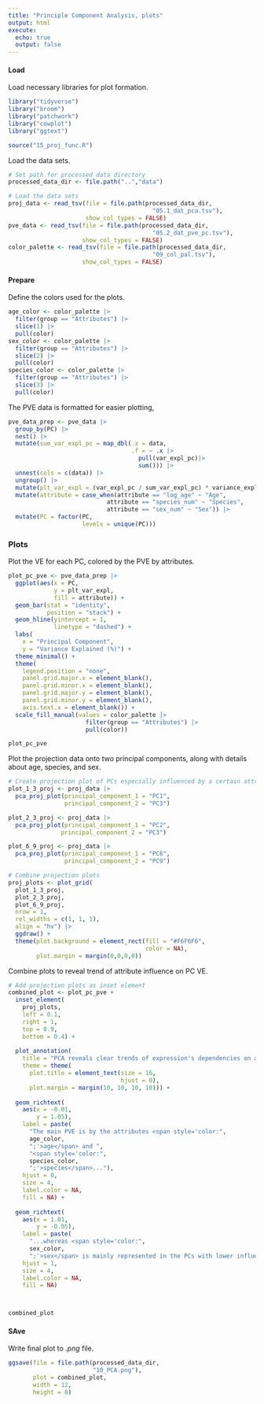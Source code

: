```yaml
---
title: "Principle Component Analysis, plots"
output: html
execute:
  echo: true
  output: false
---
```


#### Load

Load necessary libraries for plot formation.

```r
library("tidyverse")
library("broom")
library("patchwork")
library("cowplot")
library("ggtext")

source("15_proj_func.R")
```

Load the data sets.

```r
# Set path for processed data directory
processed_data_dir <- file.path("..","data")

# Load the data sets
proj_data <- read_tsv(file = file.path(processed_data_dir,
                                         "05.1_dat_pca.tsv"),
                      show_col_types = FALSE)
pve_data <- read_tsv(file = file.path(processed_data_dir,
                                         "05.2_dat_pve_pc.tsv"),
                     show_col_types = FALSE)
color_palette <- read_tsv(file = file.path(processed_data_dir,
                                         "09_col_pal.tsv"),
                     show_col_types = FALSE)
```

#### Prepare

Define the colors used for the plots.

```r
age_color <- color_palette |>
  filter(group == "Attributes") |>
  slice(1) |>
  pull(color)
sex_color <- color_palette |>
  filter(group == "Attributes") |>
  slice(2) |>
  pull(color)
species_color <- color_palette |>
  filter(group == "Attributes") |>
  slice(3) |>
  pull(color)
```

The PVE data is formatted for easier plotting,

```r
pve_data_prep <- pve_data |>
  group_by(PC) |>
  nest() |>
  mutate(sum_var_expl_pc = map_dbl(.x = data,
                                   .f = ~ .x |>
                                     pull(var_expl_pc)|>
                                     sum())) |>
  unnest(cols = c(data)) |>
  ungroup() |>
  mutate(plt_var_expl = (var_expl_pc / sum_var_expl_pc) * variance_explained) |>
  mutate(attribute = case_when(attribute == "log_age" ~ "Age",
                            attribute == "species_num" ~ "Species",
                            attribute == "sex_num" ~ "Sex")) |>
  mutate(PC = factor(PC,
                     levels = unique(PC)))

```

### Plots

Plot the VE for each PC, colored by the PVE by attributes.

```r
plot_pc_pve <- pve_data_prep |>
  ggplot(aes(x = PC,
             y = plt_var_expl,
             fill = attribute)) + 
  geom_bar(stat = "identity",
           position = "stack") +
  geom_hline(yintercept = 1,
             linetype = "dashed") +
  labs(
    x = "Principal Component",
    y = "Variance Explained (%)") +
  theme_minimal() +
  theme(
    legend.position = "none",
    panel.grid.major.x = element_blank(),
    panel.grid.minor.x = element_blank(),
    panel.grid.major.y = element_blank(),
    panel.grid.minor.y = element_blank(),
    axis.text.x = element_blank()) +
  scale_fill_manual(values = color_palette |>
                      filter(group == "Attributes") |>
                      pull(color))

plot_pc_pve
```

Plot the projection data onto two principal components, along with details about age, species, and sex.

```r
# Create projection plot of PCs especially influenced by a certain attribute
plot_1_3_proj <- proj_data |>
  pca_proj_plot(principal_component_1 = "PC1",
                principal_component_2 = "PC3")

plot_2_3_proj <- proj_data |>
  pca_proj_plot(principal_component_1 = "PC2",
               principal_component_2 = "PC3")

plot_6_9_proj <- proj_data |>
  pca_proj_plot(principal_component_1 = "PC6",
                principal_component_2 = "PC9")

# Combine projection plots
proj_plots <- plot_grid(
  plot_1_3_proj,
  plot_2_3_proj,
  plot_6_9_proj,
  nrow = 1,
  rel_widths = c(1, 1, 1),
  align = "hv") |>
  ggdraw() +
  theme(plot.background = element_rect(fill = "#F6F6F6",
                                       color = NA),
        plot.margin = margin(0,0,0,0))
```

Combine plots to reveal trend of attribute influence on PC VE.

```r
# Add projection plots as inset element
combined_plot <- plot_pc_pve +
  inset_element(
    proj_plots,
    left = 0.1,
    right = 1,
    top = 0.9,
    bottom = 0.4) +
  
  plot_annotation(
    title = "PCA reveals clear trends of expression's dependencies on attributes",
    theme = theme(
      plot.title = element_text(size = 16,
                                hjust = 0),
      plot.margin = margin(10, 10, 10, 10))) +
  
  geom_richtext(
    aes(x = -0.01,
        y = 1.05),
    label = paste(
      "The main PVE is by the attributes <span style='color:",
      age_color,
      ";'>age</span> and ",
      "<span style='color:",
      species_color,
      ";'>species</span>..."),
    hjust = 0,
    size = 4,
    label.color = NA,
    fill = NA) +
  
  geom_richtext(
    aes(x = 1.01,
        y = -0.05),
    label = paste(
      "...whereas <span style='color:",
      sex_color,
      ";'>sex</span> is mainly represented in the PCs with lower influence."),
    hjust = 1,
    size = 4,
    label.color = NA,
    fill = NA)



combined_plot
```

#### SAve

Write final plot to *.png* file.

```r
ggsave(file = file.path(processed_data_dir,
                        "10_PCA.png"),
       plot = combined_plot,
       width = 12,
       height = 8)
```
